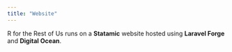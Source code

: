 ```yaml
---
title: "Website"
---
```


R for the Rest of Us runs on a **Statamic** website hosted using **Laravel Forge** and **Digital Ocean**. 